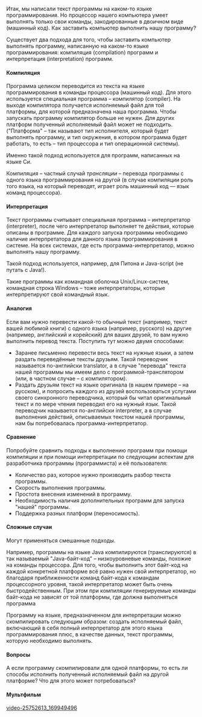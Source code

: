 Итак, мы написали текст программы на каком-то языке программирования. 
Но процессор нашего компьютера умеет выполнять только свои команды, закодированные в двоичном виде (машинный код). 
Как заставить компьютер выполнить нашу программу? 

Существует два подхода для того, чтобы заставить компьютер выполнять программу, написанную на каком-то языке программирования: компиляция (compilation) программ и интерпретация (interpretation) программ. 

====Компиляция====
Программа целиком переводится из текста на языке программирования в команды процессора (машинный код). 
Для этого используется специальная программа – компилятор (compiler). 
На выходе компилятора получается исполняемый файл для той платформы, для которой предназначена наша программа. 
Чтобы запускать программу компилятор больше не нужен. 
Для других платформ полученный исполняемый файл может не подходить. 
("Платформа" – так называют тип исполнителя, который будет выполнять программу, и тип окружения, в котором программа будет работать, то есть – тип процессора и тип операционной системы). 

Именно такой подход используется для программ, написанных на языке Си. 

Компиляция – частный случай ''трансляции'' – перевода программы с одного языка программирования на другой (в случае компиляции роль того языка, на который переводят, играет роль машинный код — язык команд процессора). 

====Интерпретация====
Текст программы считывает специальная программа – интерпретатор (interpreter), после чего интерпретатор выполняет те действия, которые описаны в программе. 
Для каждого запуска программы необходимо наличие интерпретатора для данного языка программирования в системе. 
На всех системах, где есть программа-интерпретатор, можно выполнять нашу программу. 

Такой подход используется, например, для Питона и Java-sсript (не путать с Java!). 

Такие программы как командная оболочка Unix/Linux-систем, командная строка Windows – тоже интерпретаторы, которые интерпретируют свой командный язык. 

====Аналогия====
Если вам нужно перевести какой-то обычный текст (например, текст вашей любимой книги) с одного языка (например, русского) на другие (например, английский и корейский) для ваших друзей, то вам нужно выполнить перевод текста. 
Поступить тут можно двумя способами: 
* Заранее письменно перевести весь текст на нужные языки, а затем раздать переведённые тексты друзьям. Такой переводчик называется по-английски translator, а в случае "перевода" текста нашей программы мы имеем дело с программой-транслятором (или, в частном случае – с компилятором). 
* Раздать друзьям текст на языке оригинала (в нашем примере – на русском), и попросить каждого из друзей воспользоваться услугами своего синхронного переводчика, который бы читал оригинальный текст и по мере чтения переводил его на нужный язык. Такой переводчик называется по-английски interpreter, а в случае выполнения действий, описываемых текстом нашей программы, нам бы потребовалась программа-интерпретатор. 

====Сравнение====
Попробуйте сравнить подходы к выполнению программ при помощи компиляции и при помощи интерпретации по следующим аспектам для разработчика программы (программиста) и её пользователя: 
* Количество раз, которое нужно производить разбор текста программы. 
* Скорость выполнения программы. 
* Простота внесения изменений в программу. 
* Необходимость наличия дополнительных программ для запуска "нашей" программы. 
* Поддержка разных платформ (переносимость). 

====Сложные случаи====
Могут применяться смешанные подходы. 

Например, программы на языке Java компилируются (транслируются) в так называемый "Java-байт-код" – низкоуровневые команды, похожие на команды процессора. Для того, чтобы выполнить этот байт-код на каждой конкретной платформе всё равно нужен свой интерпретатор, но благодаря приближенности команд байт-кода к командам процессорного уровня, такой интерпретатор может быть очень быстродейственным. При этом при компиляции генерируемые команды байт-кода не зависят от той платформы, где должна выполняться программа 

Программу на языке, предназначенном для интерпретации можно скомпилировать следующим образом: создать исполняемый файл, включающий в себя полный интерпретатор для этого языка программирования плюс, в качестве данных, текст программы, которую необходимо выполнять. 

====Вопросы====
А если программу скомпилировали для одной платформы, то есть ли способы исполнить полученный исполняемый файл на другой платформе? Что для этого может потребоваться? 

====Мультфильм====
[[video-25752613_169949496]]